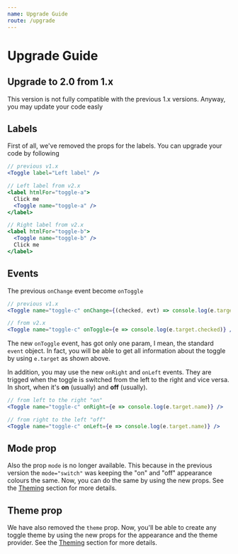 ```yaml
---
name: Upgrade Guide
route: /upgrade
---
```


# Upgrade Guide

## Upgrade to 2.0 from 1.x

This version is not fully compatible with the previous 1.x versions. Anyway, you may update your code easly

## Labels

First of all, we've removed the props for the labels. You can upgrade your code by following

```jsx
// previous v1.x
<Toggle label="Left label" />

// Left label from v2.x
<label htmlFor="toggle-a">
  Click me
  <Toggle name="toggle-a" />
</label>

// Right label from v2.x
<label htmlFor="toggle-b">
  <Toggle name="toggle-b" />
  Click me
</label>
```

## Events

The previous `onChange` event become `onToggle`

```jsx
// previous v1.x
<Toggle name="toggle-c" onChange={(checked, evt) => console.log(e.target.checked)} />

// from v2.x
<Toggle name="toggle-c" onToggle={e => console.log(e.target.checked)} />
```

The new `onToggle` event, has got only one param, I mean, the standard `event` object.
In fact, you will be able to get all information about the toggle by using `e.target` as shown above.

In addition, you may use the new `onRight` and `onLeft` events. They are trigged when the toggle is switched from the left to the right and vice versa. In short, when it's **on** (usually) and **off** (usually).

```jsx
// from left to the right "on"
<Toggle name="toggle-c" onRight={e => console.log(e.target.name)} />

// from right to the left "off"
<Toggle name="toggle-c" onLeft={e => console.log(e.target.name)} />
```

## Mode prop

Also the prop `mode` is no longer available. This because in the previous version the `mode="switch"` was keeping the "on" and "off" appearance colours the same. Now, you can do the same by using the new props. See the  [Theming](/theming) section for more details.

## Theme prop

We have also removed the `theme` prop. Now, you'll be able to create any toggle theme by using the new props for the appearance and the theme provider. See the [Theming](/theming) section for more details.